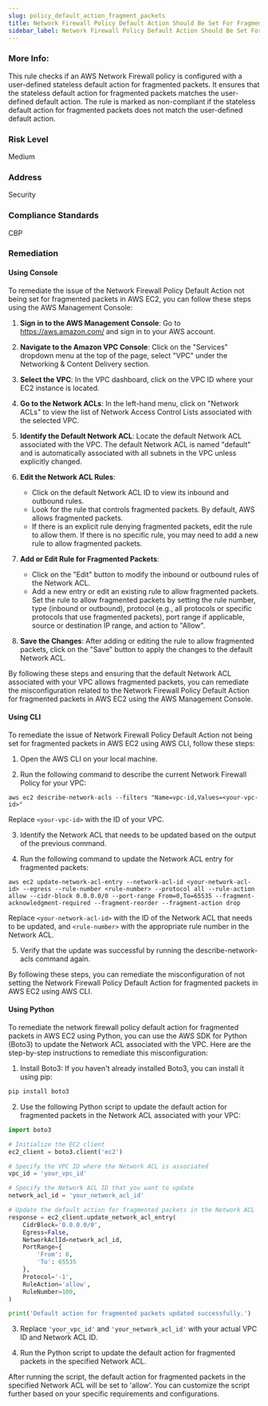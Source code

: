 ```yaml
---
slug: policy_default_action_fragment_packets
title: Network Firewall Policy Default Action Should Be Set For Fragmented Packets
sidebar_label: Network Firewall Policy Default Action Should Be Set For Fragmented Packets
---
```


### More Info:

This rule checks if an AWS Network Firewall policy is configured with a user-defined stateless default action for fragmented packets. It ensures that the stateless default action for fragmented packets matches the user-defined default action. The rule is marked as non-compliant if the stateless default action for fragmented packets does not match the user-defined default action.

### Risk Level

Medium

### Address

Security

### Compliance Standards

CBP

### Remediation

#### Using Console

To remediate the issue of the Network Firewall Policy Default Action not being set for fragmented packets in AWS EC2, you can follow these steps using the AWS Management Console:

1. **Sign in to the AWS Management Console**: Go to https://aws.amazon.com/ and sign in to your AWS account.

2. **Navigate to the Amazon VPC Console**: Click on the "Services" dropdown menu at the top of the page, select "VPC" under the Networking & Content Delivery section.

3. **Select the VPC**: In the VPC dashboard, click on the VPC ID where your EC2 instance is located.

4. **Go to the Network ACLs**: In the left-hand menu, click on "Network ACLs" to view the list of Network Access Control Lists associated with the selected VPC.

5. **Identify the Default Network ACL**: Locate the default Network ACL associated with the VPC. The default Network ACL is named "default" and is automatically associated with all subnets in the VPC unless explicitly changed.

6. **Edit the Network ACL Rules**:
   - Click on the default Network ACL ID to view its inbound and outbound rules.
   - Look for the rule that controls fragmented packets. By default, AWS allows fragmented packets.
   - If there is an explicit rule denying fragmented packets, edit the rule to allow them. If there is no specific rule, you may need to add a new rule to allow fragmented packets.

7. **Add or Edit Rule for Fragmented Packets**:
   - Click on the "Edit" button to modify the inbound or outbound rules of the Network ACL.
   - Add a new entry or edit an existing rule to allow fragmented packets. Set the rule to allow fragmented packets by setting the rule number, type (inbound or outbound), protocol (e.g., all protocols or specific protocols that use fragmented packets), port range if applicable, source or destination IP range, and action to "Allow".

8. **Save the Changes**: After adding or editing the rule to allow fragmented packets, click on the "Save" button to apply the changes to the default Network ACL.

By following these steps and ensuring that the default Network ACL associated with your VPC allows fragmented packets, you can remediate the misconfiguration related to the Network Firewall Policy Default Action for fragmented packets in AWS EC2 using the AWS Management Console.

#### Using CLI

To remediate the issue of Network Firewall Policy Default Action not being set for fragmented packets in AWS EC2 using AWS CLI, follow these steps:

1. Open the AWS CLI on your local machine.

2. Run the following command to describe the current Network Firewall Policy for your VPC:

```
aws ec2 describe-network-acls --filters "Name=vpc-id,Values=<your-vpc-id>"
```
Replace `<your-vpc-id>` with the ID of your VPC.

3. Identify the Network ACL that needs to be updated based on the output of the previous command.

4. Run the following command to update the Network ACL entry for fragmented packets:

```
aws ec2 update-network-acl-entry --network-acl-id <your-network-acl-id> --egress --rule-number <rule-number> --protocol all --rule-action allow --cidr-block 0.0.0.0/0 --port-range From=0,To=65535 --fragment-acknowledgment-required --fragment-reorder --fragment-action drop
```
Replace `<your-network-acl-id>` with the ID of the Network ACL that needs to be updated, and `<rule-number>` with the appropriate rule number in the Network ACL.

5. Verify that the update was successful by running the describe-network-acls command again.

By following these steps, you can remediate the misconfiguration of not setting the Network Firewall Policy Default Action for fragmented packets in AWS EC2 using AWS CLI.

#### Using Python

To remediate the network firewall policy default action for fragmented packets in AWS EC2 using Python, you can use the AWS SDK for Python (Boto3) to update the Network ACL associated with the VPC. Here are the step-by-step instructions to remediate this misconfiguration:

1. Install Boto3: If you haven't already installed Boto3, you can install it using pip:

```bash
pip install boto3
```

2. Use the following Python script to update the default action for fragmented packets in the Network ACL associated with your VPC:

```python
import boto3

# Initialize the EC2 client
ec2_client = boto3.client('ec2')

# Specify the VPC ID where the Network ACL is associated
vpc_id = 'your_vpc_id'

# Specify the Network ACL ID that you want to update
network_acl_id = 'your_network_acl_id'

# Update the default action for fragmented packets in the Network ACL
response = ec2_client.update_network_acl_entry(
    CidrBlock='0.0.0.0/0',
    Egress=False,
    NetworkAclId=network_acl_id,
    PortRange={
        'From': 0,
        'To': 65535
    },
    Protocol='-1',
    RuleAction='allow',
    RuleNumber=100,
)

print('Default action for fragmented packets updated successfully.')
```

3. Replace `'your_vpc_id'` and `'your_network_acl_id'` with your actual VPC ID and Network ACL ID.

4. Run the Python script to update the default action for fragmented packets in the specified Network ACL.

After running the script, the default action for fragmented packets in the specified Network ACL will be set to 'allow'. You can customize the script further based on your specific requirements and configurations.



